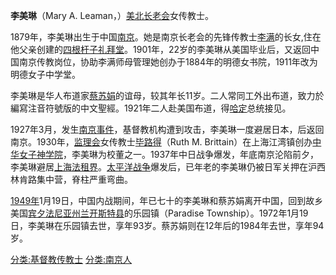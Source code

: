 '''李美琳'''（Mary A. Leaman，{{bd|1879年||1972年|1月19日}}）[[美北长老会|美北长老会]]女传教士。

1879年，李美琳出生于中国[[南京|南京]]。她是南京长老会的先锋传教士[[李满|李满]]的长女,住在他父亲创建的[[基督教莫愁路堂|四根杆子礼拜堂]]。1901年，22岁的李美琳从美国毕业后，又返回中国南京传教岗位，协助李满师母管理她创办于1884年的明德女书院，1911年改为明德女子中学堂。

李美琳是华人布道家[[蔡苏娟|蔡苏娟]]的谊母，较其年长11岁。二人常同工外出布道，致力於編寫注音符號版的中文聖經。1921年二人赴美国布道，得[[哈定|哈定]]总统接见。

1927年3月，发生[[南京事件|南京事件]]，基督教机构遭到攻击，李美琳一度避居日本，后返回南京。1930年，[[监理会|监理会]]女传教士[[毕路得|毕路得]]（Ruth M. Brittain）在上海江湾镇创办[[中华神学院|中华女子神学院]]，李美琳为校董之一。1937年中日战争爆发，年底南京沦陷前夕，李美琳避居[[上海法租界|上海法租界]]。[[太平洋战争|太平洋战争]]爆发后，已年老的李美琳仍被日军关押在沪西林肯路集中营，脊柱严重弯曲。

[[1949年|1949年]]1月19日，中国内战期间，年已七十的李美琳和蔡苏娟离开中国，回到故乡美国[[宾夕法尼亚州|宾夕法尼亚州]][[兰开斯特县_(宾夕法尼亚州)|兰开斯特县]]的乐园镇（Paradise Township）。1972年1月19日，李美琳在乐园镇去世，享年93岁。蔡苏娟则在12年后的1984年去世，享年94岁。

{{南京基督教传教士}}

[[分类:基督教传教士|分类:基督教传教士]]
[[分类:南京人|分类:南京人]]